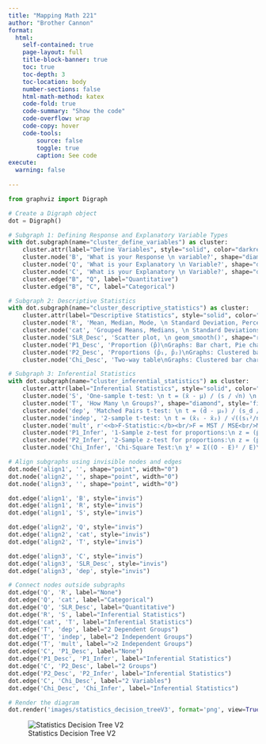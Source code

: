 ```yaml
---
title: "Mapping Math 221"
author: "Brother Cannon"
format:
  html:
    self-contained: true
    page-layout: full
    title-block-banner: true
    toc: true
    toc-depth: 3
    toc-location: body
    number-sections: false
    html-math-method: katex
    code-fold: true
    code-summary: "Show the code"
    code-overflow: wrap
    code-copy: hover
    code-tools:
        source: false
        toggle: true
        caption: See code
execute: 
  warning: false
    
---
```






```python
from graphviz import Digraph

# Create a Digraph object
dot = Digraph()

# Subgraph 1: Defining Response and Explanatory Variable Types
with dot.subgraph(name="cluster_define_variables") as cluster:
    cluster.attr(label="Define Variables", style="solid", color="darkred", penwidth="3.0")
    cluster.node('B', 'What is your Response \n variable?', shape="diamond", style='filled', fillcolor='lightgray')
    cluster.node('Q', 'What is your Explanatory \n Variable?', shape="diamond", style='filled', fillcolor='forestgreen')
    cluster.node('C', 'What is your Explanatory \n Variable?', shape="diamond", style='filled', fillcolor='royalblue')
    cluster.edge("B", "Q", label="Quantitative")
    cluster.edge("B", "C", label="Categorical")

# Subgraph 2: Descriptive Statistics
with dot.subgraph(name="cluster_descriptive_statistics") as cluster:
    cluster.attr(label="Descriptive Statistics", style="solid", color="darkred", penwidth="3.0")
    cluster.node('R', 'Mean, Median, Mode, \n Standard Deviation, Percentiles\nGraphs: Histogram', shape="rectangle", style='filled', fillcolor='mediumseagreen')
    cluster.node('cat', 'Grouped Means, Medians, \n Standard Deviations, Percentiles\nGraphs: side-by-side Boxplot', shape="rectangle", style='filled', fillcolor='mediumseagreen')
    cluster.node('SLR_Desc', 'Scatter plot, \n geom_smooth()', shape="rectangle", style='filled', fillcolor='mediumseagreen')
    cluster.node('P1_Desc', 'Proportion (p̂)\nGraphs: Bar chart, Pie chart', shape="rectangle", style='filled', fillcolor='steelblue')
    cluster.node('P2_Desc', 'Proportions (p̂₁, p̂₂)\nGraphs: Clustered bar chart', shape="rectangle", style='filled', fillcolor='steelblue')
    cluster.node('Chi_Desc', 'Two-way table\nGraphs: Clustered bar chart', shape="rectangle", style='filled', fillcolor='steelblue')

# Subgraph 3: Inferential Statistics
with dot.subgraph(name="cluster_inferential_statistics") as cluster:
    cluster.attr(label="Inferential Statistics", style="solid", color="darkred", penwidth="3.0")
    cluster.node('S', 'One-sample t-test: \n t = (x̄ - μ) / (s / √n) \n CI: x̄ ± t*s/√n', shape="rectangle", style='filled', fillcolor='palegreen')
    cluster.node('T', 'How Many \n Groups?', shape="diamond", style='filled', fillcolor='mediumseagreen')
    cluster.node('dep', 'Matched Pairs t-test: \n t = (d̄ - μ₀) / (s_d / √n) \n CI: d̄ ± t*s_d/√n', shape="rectangle", style='filled', fillcolor='palegreen')
    cluster.node('indep', '2-sample t-test: \n t = (x̄₁ - x̄₂) / √((s₁²/n₁) + (s₂²/n₂)) \n CI:  (x̄₁ - x̄₂) ± t*√((s₁²/n₁) + (s₂²/n₂))', shape="rectangle", style='filled', fillcolor='palegreen')
    cluster.node('mult', r'<<b>F-Statistic:</b><br/>F = MST / MSE<br/>MST = SST / (k - 1)<br/>MSE = SSE / (n - k)>', shape='rectangle', style='filled', fillcolor='palegreen')
    cluster.node('P1_Infer', '1-Sample z-test for proportions:\n z = (p̂ - p₀) / √(p₀(1-p₀)/n)\nCI: p̂ ± z*√(p̂(1-p̂)/n)', shape="rectangle", style='filled', fillcolor='lightblue')
    cluster.node('P2_Infer', '2-Sample z-test for proportions:\n z = (p̂₁ - p̂₂) / √(p̂(1-p̂)(1/n₁ + 1/n₂))\nCI: (p̂₁ - p̂₂) ± z*√(p̂(1-p̂)(1/n₁ + 1/n₂))', shape="rectangle", style='filled', fillcolor='lightblue')
    cluster.node('Chi_Infer', 'Chi-Square Test:\n χ² = Σ((O - E)² / E)\nDegrees of Freedom: (r - 1)(c - 1)', shape="rectangle", style='filled', fillcolor='lightblue')

# Align subgraphs using invisible nodes and edges
dot.node('align1', '', shape="point", width="0")
dot.node('align2', '', shape="point", width="0")
dot.node('align3', '', shape="point", width="0")

dot.edge('align1', 'B', style="invis")
dot.edge('align1', 'R', style="invis")
dot.edge('align1', 'S', style="invis")

dot.edge('align2', 'Q', style="invis")
dot.edge('align2', 'cat', style="invis")
dot.edge('align2', 'T', style="invis")

dot.edge('align3', 'C', style="invis")
dot.edge('align3', 'SLR_Desc', style="invis")
dot.edge('align3', 'dep', style="invis")

# Connect nodes outside subgraphs
dot.edge('Q', 'R', label="None")
dot.edge('Q', 'cat', label="Categorical")
dot.edge('Q', 'SLR_Desc', label="Quantitative")
dot.edge('R', 'S', label="Inferential Statistics")
dot.edge('cat', 'T', label="Inferential Statistics")
dot.edge('T', 'dep', label="2 Dependent Groups")
dot.edge('T', 'indep', label="2 Independent Groups")
dot.edge('T', 'mult', label=">2 Independent Groups")
dot.edge('C', 'P1_Desc', label="None")
dot.edge('P1_Desc', 'P1_Infer', label="Inferential Statistics")
dot.edge('C', 'P2_Desc', label="2 Groups")
dot.edge('P2_Desc', 'P2_Infer', label="Inferential Statistics")
dot.edge('C', 'Chi_Desc', label="2 Variables")
dot.edge('Chi_Desc', 'Chi_Infer', label="Inferential Statistics")

# Render the diagram
dot.render('images/statistics_decision_treeV3', format='png', view=True)

```


![Statistics Decision Tree V2](images\statistics_decision_treeV3.png)